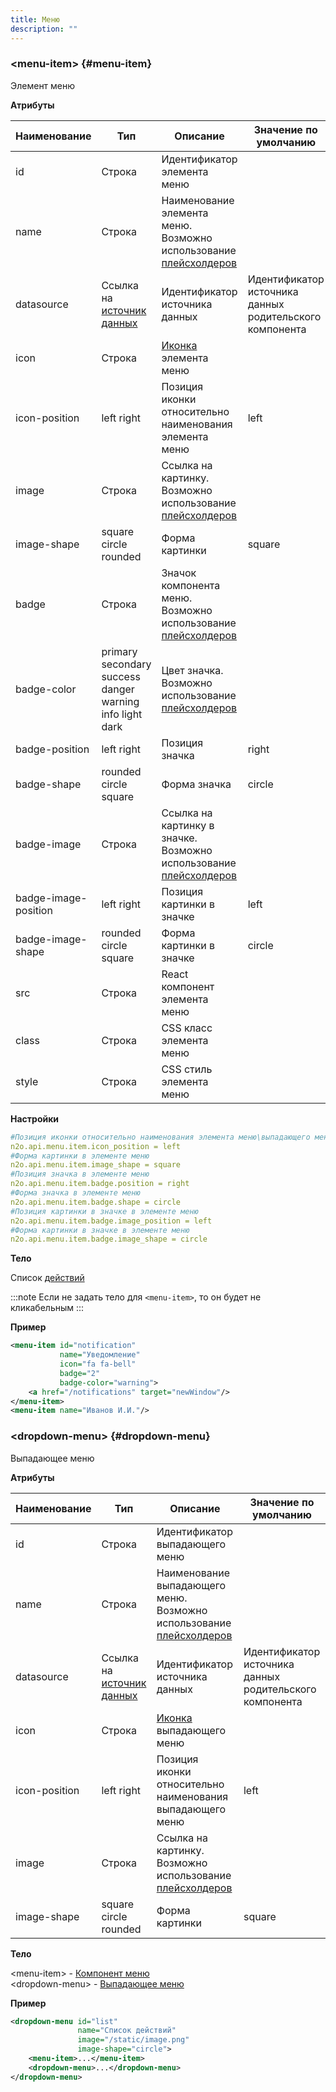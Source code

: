 ```yaml
---
title: Меню
description: ""
---
```


### &lt;menu-item&gt; {#menu-item}

Элемент меню

**Атрибуты**

| Наименование         | Тип                                                        | Описание                                                                                             | Значение по умолчанию                                   |
|----------------------|------------------------------------------------------------|------------------------------------------------------------------------------------------------------|---------------------------------------------------------|
| id                   | Строка                                                     | Идентификатор элемента меню                                                                          |                                                         |
| name                 | Строка                                                     | Наименование элемента меню. Возможно использование [плейсхолдеров](../manual/configs/#плейсхолдеры)  |                                                         |
| datasource           | Ссылка на [источник данных](../xml/datasource#datasources) | Идентификатор источника данных                                                                       | Идентификатор источника данных родительского компонента |
| icon                 | Строка                                                     | [Иконка](https://fontawesome.com/v6/icons/) элемента меню                                            |                                                         |
| icon-position        | left right                                                 | Позиция иконки относительно наименования элемента меню                                               | left                                                    |
| image                | Строка                                                     | Ссылка на картинку. Возможно использование [плейсхолдеров](../manual/configs/#плейсхолдеры)          |                                                         |
| image-shape          | square circle rounded                                      | Форма картинки                                                                                       | square                                                  |
| badge                | Строка                                                     | Значок компонента меню. Возможно использование [плейсхолдеров](../manual/configs/#плейсхолдеры)      |                                                         |
| badge-color          | primary secondary success danger warning info light dark   | Цвет значка. Возможно использование [плейсхолдеров](../manual/configs/#плейсхолдеры)                 |                                                         |
| badge-position       | left right                                                 | Позиция значка                                                                                       | right                                                   |
| badge-shape          | rounded circle square                                      | Форма значка                                                                                         | circle                                                  |
| badge-image          | Строка                                                     | Ссылка на картинку в значке. Возможно использование [плейсхолдеров](../manual/configs/#плейсхолдеры) |                                                         |
| badge-image-position | left right                                                 | Позиция картинки в значке                                                                            | left                                                    |
| badge-image-shape    | rounded circle square                                      | Форма картинки в значке                                                                              | circle                                                  |
| src                  | Строка                                                     | React компонент элемента меню                                                                        |                                                         |
| class                | Строка                                                     | CSS класс элемента меню                                                                              |                                                         |
| style                | Строка                                                     | CSS стиль элемента меню                                                                              |                                                         |

**Настройки**

```yaml
#Позиция иконки относительно наименования элемента меню\выпадающего меню
n2o.api.menu.item.icon_position = left
#Форма картинки в элементе меню
n2o.api.menu.item.image_shape = square
#Позиция значка в элементе меню
n2o.api.menu.item.badge.position = right
#Форма значка в элементе меню
n2o.api.menu.item.badge.shape = circle
#Позиция картинки в значке в элементе меню
n2o.api.menu.item.badge.image_position = left
#Форма картинки в значке в элементе меню
n2o.api.menu.item.badge.image_shape = circle
```

**Тело**

Список [действий](../xml/action)

:::note
Если не задать тело для `<menu-item>`, то он будет не кликабельным
:::

**Пример**

```xml
<menu-item id="notification"
           name="Уведомление"
           icon="fa fa-bell"
           badge="2"
           badge-color="warning">
    <a href="/notifications" target="newWindow"/>
</menu-item>
<menu-item name="Иванов И.И."/>
```



### &lt;dropdown-menu&gt; {#dropdown-menu}

Выпадающее меню

**Атрибуты**

| Наименование         | Тип                                                        | Описание                                                                                                | Значение по умолчанию                                   |
|----------------------|------------------------------------------------------------|---------------------------------------------------------------------------------------------------------|---------------------------------------------------------|
| id                   | Строка                                                     | Идентификатор выпадающего меню                                                                          |                                                         |
| name                 | Строка                                                     | Наименование выпадающего меню. Возможно использование [плейсхолдеров](../manual/configs/#плейсхолдеры)  |                                                         |
| datasource           | Ссылка на [источник данных](../xml/datasource#datasources) | Идентификатор источника данных                                                                          | Идентификатор источника данных родительского компонента |
| icon                 | Строка                                                     | [Иконка](https://fontawesome.com/v6/icons/) выпадающего меню                                            |                                                         |
| icon-position        | left right                                                 | Позиция иконки относительно наименования выпадающего меню                                               | left                                                    |
| image                | Строка                                                     | Ссылка на картинку. Возможно использование [плейсхолдеров](../manual/configs/#плейсхолдеры)             |                                                         |
| image-shape          | square circle rounded                                      | Форма картинки                                                                                          | square                                                  |

**Тело**

&lt;menu-item&gt; - [Компонент меню](../xml/menu#menu-item) <br/>
&lt;dropdown-menu&gt; - [Выпадающее меню](../xml/menu#dropdown-menu)

**Пример**

```xml
<dropdown-menu id="list"
               name="Список действий"
               image="/static/image.png"
               image-shape="circle">
    <menu-item>...</menu-item>
    <dropdown-menu>...</dropdown-menu>
</dropdown-menu>
```
